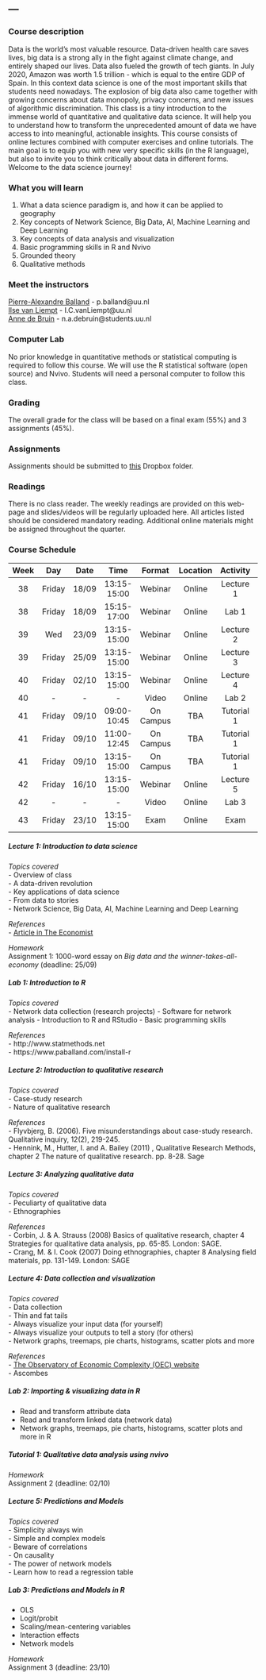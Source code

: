 ---
---

### Course description  
Data is the world's most valuable resource. Data-driven health care saves lives, big data is a strong ally in the fight against climate change, and entirely shaped our lives. Data also fueled the growth of tech giants. In July 2020, Amazon was worth 1.5 trillion - which is equal to the entire GDP of Spain. In this context data science is one of the most important skills that students need nowadays. The explosion of big data also came together with growing concerns about data monopoly, privacy concerns, and new issues of algorithmic discrimination. This class is a tiny introduction to the immense world of quantitative and qualitative data science. It will help you to understand how to transform the unprecedented amount of data we have access to into meaningful, actionable insights. This course consists of online lectures combined with computer exercises and online tutorials. The main goal is to equip you with new very specific skills (in the R language), but also to invite you to think critically about data in different forms. Welcome to the data science journey!

### What you will learn  
1. What a data science paradigm is, and how it can be applied to geography  
2. Key concepts of Network Science, Big Data, AI, Machine Learning and Deep Learning  
3. Key concepts of data analysis and visualization  
4. Basic programming skills in R and Nvivo    
5. Grounded theory
6. Qualitative methods  

### Meet the instructors  
[Pierre-Alexandre Balland](https://www.paballand.com/) - p.balland@uu.nl  
[Ilse van Liempt](https://www.uu.nl/staff/ICvanLiempt/Profile) - I.C.vanLiempt@uu.nl  
[Anne de Bruin](n.a.debruin@students.uu.nl) - n.a.debruin@students.uu.nl

### Computer Lab
No prior knowledge in quantitative methods or statistical computing is required to follow this course. We will use the R statistical software (open source) and Nvivo. Students will need a personal computer to follow this class.   

### Grading
The overall grade for the class will be based on a final exam (55%) and 3 assignments (45%).

### Assignments  
Assignments should be submitted to [this](https://www.dropbox.com/request/3TIcipjx2WXXhxP5IiZu) Dropbox folder. 

### Readings  
There is no class reader. The weekly readings are provided on this web-page and slides/videos will be regularly uploaded here. All articles listed should be considered mandatory reading. Additional online materials might be assigned throughout the quarter.  

### Course Schedule  

| Week |   Day  | Date  |     Time    |  Format   | Location |  Activity  | Lecturer   |
|:----:|:------:|:-----:|:-----------:|:---------:|:--------:|:----------:|:----------:|
|  38  | Friday | 18/09 | 13:15-15:00 |  Webinar  |  Online  | Lecture 1  |  Balland   |
|  38  | Friday | 18/09 | 15:15-17:00 |  Webinar  |  Online  |    Lab 1   |  Balland   |
|  39  |  Wed   | 23/09 | 13:15-15:00 |  Webinar  |  Online  | Lecture 2  | van Liempt |
|  39  | Friday | 25/09 | 13:15-15:00 |  Webinar  |  Online  | Lecture 3  | van Liempt |
|  40  | Friday | 02/10 | 13:15-15:00 |  Webinar  |  Online  | Lecture 4  |  Balland   |
|  40  |    -   |   -   |      -      |   Video   |  Online  |    Lab 2   |  Balland   |
|  41  | Friday | 09/10 | 09:00-10:45 | On Campus |    TBA   | Tutorial 1 | van Liempt |
|  41  | Friday | 09/10 | 11:00-12:45 | On Campus |    TBA   | Tutorial 1 | van Liempt |
|  41  | Friday | 09/10 | 13:15-15:00 | On Campus |    TBA   | Tutorial 1 | van Liempt |
|  42  | Friday | 16/10 | 13:15-15:00 |  Webinar  |  Online  | Lecture 5  |  Balland   |
|  42  |    -   |   -   |      -      |   Video   |  Online  |    Lab 3   |  Balland   |
|  43  | Friday | 23/10 | 13:15-15:00 |   Exam    |  Online  |    Exam    |  Balland   |

##### **Lecture 1: Introduction to data science** 
*Topics covered*  
- Overview of class  
- A data-driven revolution  
- Key applications of data science  
- From data to stories  
- Network Science, Big Data, AI, Machine Learning and Deep Learning  

*References*  
- [Article in The Economist](https://www.economist.com/leaders/2017/05/06/the-worlds-most-valuable-resource-is-no-longer-oil-but-data)

*Homework*   
Assignment 1: 1000-word essay on *Big data and the winner-takes-all-economy* (deadline: 25/09)  

##### **Lab 1: Introduction to R**  
*Topics covered*  
- Network data collection (research projects)
- Software for network analysis 
- Introduction to R and RStudio
- Basic programming skills

*References*  
- http://www.statmethods.net  
- https://www.paballand.com/install-r  

##### **Lecture 2: Introduction to qualitative research**  
*Topics covered*  
- Case-study research  
- Nature of qualitative research   

*References*  
- Flyvbjerg, B. (2006). Five misunderstandings about case-study research. Qualitative inquiry, 12(2), 219-245.  
- Hennink, M., Hutter, I. and A. Bailey (2011) , Qualitative Research Methods, chapter 2 The nature of qualitative research.  pp. 8-28. Sage  

##### **Lecture 3: Analyzing qualitative data**   
*Topics covered*  
- Peculiarty of qualitative data  
- Ethnographies  

*References*  
- Corbin, J. & A. Strauss (2008) Basics of qualitative research, chapter 4 Strategies for qualitative data analysis, pp. 65-85. London: SAGE.  
- Crang, M. & I. Cook (2007) Doing ethnographies, chapter 8 Analysing field materials, pp. 131-149. London: SAGE  

##### **Lecture 4: Data collection and visualization**  
*Topics covered*  
- Data collection  
- Thin and fat tails  
- Always visualize your input data (for yourself)  
- Always visualize your outputs to tell a story (for others)  
- Network graphs, treemaps, pie charts, histograms, scatter plots and more  

*References*  
- [The Observatory of Economic Complexity (OEC) website](http://atlas.media.mit.edu/)  
- Ascombes  

##### **Lab 2: Importing & visualizing data in R**     
- Read and transform attribute data   
- Read and transform linked data (network data)  
- Network graphs, treemaps, pie charts, histograms, scatter plots and more in R   

##### **Tutorial 1: Qualitative data analysis using nvivo**   
*Homework*  
Assignment 2 (deadline: 02/10)  

##### **Lecture 5: Predictions and Models**   
*Topics covered*  
- Simplicity always win  
- Simple and complex models  
- Beware of correlations  
- On causality  
- The power of network models   
- Learn how to read a regression table   

##### **Lab 3: Predictions and Models in R**   
- OLS  
- Logit/probit  
- Scaling/mean-centering variables  
- Interaction effects  
- Network models   

*Homework*  
Assignment 3 (deadline: 23/10)  

